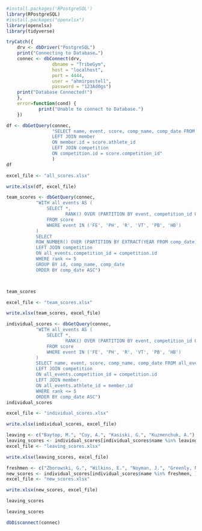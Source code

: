 ```r
#install.packages('RPostgreSQL')
library(RPostgreSQL)
#install.packages("openxlsx")
library(openxlsx)
library(tidyverse)
```

```r
tryCatch({
    drv <- dbDriver("PostgreSQL")
    print("Connecting to Database…")
    connec <- dbConnect(drv, 
                 dbname = "TribeGym",
                 host = "localhost", 
                 port = 4444,
                 user = "ahmirpostell", 
                 password = "123Ad0gs")
    print("Database Connected!")
    },
    error=function(cond) {
            print("Unable to connect to Database.")
    })
```

```r
df <- dbGetQuery(connec, 
                 "SELECT name, event, score, comp_name, comp_date FROM score
                 LEFT JOIN member
                 ON member.id = score.athlete_id
                 LEFT JOIN competition
                 ON competition.id = score.competition_id"
                 )
df
```

```r
excel_file <- "all_scores.xlsx"

write.xlsx(df, excel_file)

```



```r
team_scores <- dbGetQuery(connec,
           "WITH all_events AS (
               SELECT *,
                      RANK() OVER (PARTITION BY event, competition_id ORDER BY score DESC) as rank 
               FROM score
               WHERE event IN ('FE', 'PH', 'R', 'VT', 'PB', 'HB')
           )
           SELECT
           ROW_NUMBER() OVER (PARTITION BY EXTRACT(YEAR FROM comp_date) ORDER BY comp_date ASC) AS comp_id, comp_date, comp_name, SUM(score) FROM all_events
           LEFT JOIN competition
           ON all_events.competition_id = competition.id
           WHERE rank <= 5
           GROUP BY id, comp_name, comp_date
           ORDER BY comp_date ASC")



team_scores
```

```r
excel_file <- "team_scores.xlsx"

write.xlsx(team_scores, excel_file)

```

```r
individual_scores <- dbGetQuery(connec,
           "WITH all_events AS (
               SELECT *,
                      RANK() OVER (PARTITION BY event, competition_id ORDER BY score DESC) as rank 
               FROM score
               WHERE event IN ('FE', 'PH', 'R', 'VT', 'PB', 'HB')
           )
           SELECT name, event, score, comp_name, comp_date FROM all_events
           LEFT JOIN competition
           ON all_events.competition_id = competition.id
           LEFT JOIN member
           ON all_events.athlete_id = member.id
           WHERE rank <= 5 
           ORDER BY comp_date ASC")
individual_scores
```
```r
excel_file <- "individual_scores.xlsx"

write.xlsx(individual_scores, excel_file)

```

```r
leaving <- c("Baytop, M.", "Cuy, A.", "Kasiski, G.", "Kuzmenchuk, A.")
leaving_scores <- individual_scores[individual_scores$name %in% leaving, ]
excel_file <- "leaving_scores.xlsx"

write.xlsx(leaving_scores, excel_file)

```

```r
freshmen <- c("Zborowski, G.", "Wilkins, E.", "Noyman, J.", "Greenly, N.", "Grapsas, A.")
new_scores <- individual_scores[individual_scores$name %in% freshmen, ]
excel_file <- "new_scores.xlsx"

write.xlsx(new_scores, excel_file)

```

```r
leaving_scores
```


```r
leaving_scores
```



```r
dbDisconnect(connec)

```

